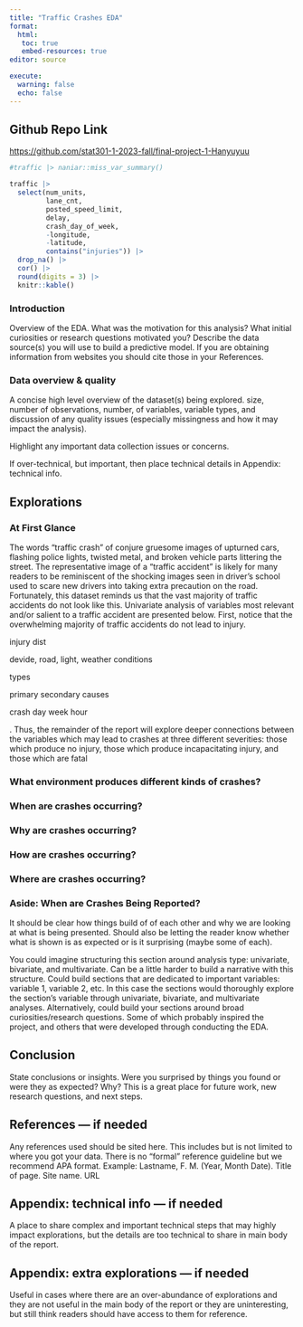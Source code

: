 ```yaml
---
title: "Traffic Crashes EDA"
format: 
  html:
   toc: true
   embed-resources: true
editor: source

execute:
  warning: false
  echo: false
---
```


::: {.callout-tip icon="false"}
## Github Repo Link

<https://github.com/stat301-1-2023-fall/final-project-1-Hanyuyuu>
:::


```r
#traffic |> naniar::miss_var_summary()

traffic |> 
  select(num_units, 
         lane_cnt, 
         posted_speed_limit, 
         delay, 
         crash_day_of_week, 
         -longitude, 
         -latitude, 
         contains("injuries")) |> 
  drop_na() |>
  cor() |> 
  round(digits = 3) |> 
  knitr::kable()
```


### Introduction
Overview of the EDA. What was the motivation for this analysis? What initial curiosities or research questions motivated you? Describe the data source(s) you will use to build a predictive model. If you are obtaining information from websites you should cite those in your References.

### Data overview & quality
A concise high level overview of the dataset(s) being explored.
size, number of observations, number, of variables, variable types, and discussion of any quality issues 
(especially missingness and how it may impact the analysis). 

Highlight any important data collection issues or concerns. 

If over-technical, but important, then place technical details in Appendix: technical info.

## Explorations

### At First Glance
The words "traffic crash" of conjure gruesome images of upturned cars, flashing police lights, twisted metal, and broken vehicle parts littering the street. The representative image of a "traffic accident" is likely for many readers to be reminiscent of the shocking images seen in driver's school used to scare new drivers into taking extra precaution on the road. Fortunately, this dataset reminds us that the vast majority of traffic accidents do not look like this. Univariate analysis of variables most relevant and/or salient to a traffic accident are presented below. First, notice that the overwhelming majority of traffic accidents do not lead to injury.

injury dist

devide, road, light, weather conditions

types

primary secondary causes

crash day week hour

. Thus, the remainder of the report will explore deeper connections between the variables which may lead to crashes at three different severities: those which produce no injury, those which produce incapacitating injury, and those which are fatal

### What environment produces different kinds of crashes?

### When are crashes occurring?

### Why are crashes occurring?

### How are crashes occurring?

### Where are crashes occurring?
### Aside: When are Crashes Being Reported?







It should be clear how things build of of each other and why we are looking at what is being presented. Should also be letting the reader know whether what is shown is as expected or is it surprising (maybe some of each).

You could imagine structuring this section around analysis type: univariate, bivariate, and multivariate. Can be a little harder to build a narrative with this structure. Could build sections that are dedicated to important variables: variable 1, variable 2, etc. In this case the sections would thoroughly explore the section’s variable through univariate, bivariate, and multivariate analyses. Alternatively, could build your sections around broad curiosities/research questions. Some of which probably inspired the project, and others that were developed through conducting the EDA.


## Conclusion

State conclusions or insights. Were you surprised by things you found or were they as expected? Why? This is a great place for future work, new research questions, and next steps.


## References — if needed
Any references used should be sited here. This includes but is not limited to where you got your data. There is no “formal” reference guideline but we recommend APA format. Example: Lastname, F. M. (Year, Month Date). Title of page. Site name. URL

## Appendix: technical info — if needed
A place to share complex and important technical steps that may highly impact explorations, but the details are too technical to share in main body of the report.

## Appendix: extra explorations — if needed

Useful in cases where there are an over-abundance of explorations and they are not useful in the main body of the report or they are uninteresting, but still think readers should have access to them for reference.